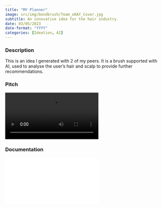 ```yaml
---
title: "MY Planner"
image: src/img/bondbrush/Team_oKAY_Cover.jpg
subtitle: An innovative idea for the hair industry.
date: 03/05/2023
date-format: "YYYY"
categories: [Ideation, AI]
---
```


<h3>Description</h3>
<p>This is an idea I generated with 2 of my peers. It is a brush supported with AI, used to analyse the user's hair and scalp to provide further recommendations.</p>

<h3>Pitch</h3>
![](src/img/bondbrush/Team_oKAY_Pitch.mp4)

<h3>Documentation</h3>
<div class="container_172-5">
<iframe class="responsive-iframe" frameborder="no" src="src/img/bondbrush/Team_oKAY_Slides.pdf"></iframe>
</div>